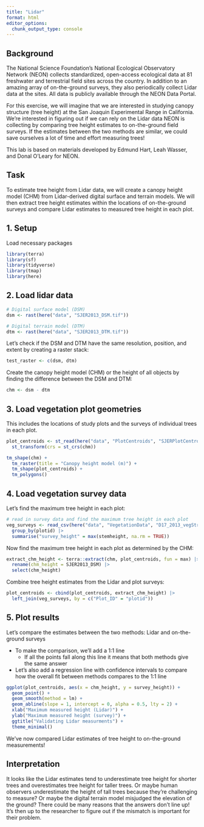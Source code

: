 ```yaml
---
title: "Lidar"
format: html
editor_options: 
  chunk_output_type: console
---
```


## Background

The National Science Foundation’s National Ecological Observatory Network (NEON) collects standardized, open-access ecological data at 81 freshwater and terrestrial field sites across the country. In addition to an amazing array of on-the-ground surveys, they also periodically collect Lidar data at the sites. All data is publicly available through the NEON Data Portal.

For this exercise, we will imagine that we are interested in studying canopy structure (tree height) at the San Joaquin Experimental Range in California. We’re interested in figuring out if we can rely on the Lidar data NEON is collecting by comparing tree height estimates to on-the-ground field surveys. If the estimates between the two methods are similar, we could save ourselves a lot of time and effort measuring trees!

This lab is based on materials developed by Edmund Hart, Leah Wasser, and Donal O’Leary for NEON.

## Task

To estimate tree height from Lidar data, we will create a canopy height model (CHM) from Lidar-derived digital surface and terrain models. We will then extract tree height estimates within the locations of on-the-ground surveys and compare Lidar estimates to measured tree height in each plot.

## 1. Setup

Load necessary packages
```r
library(terra)
library(sf)
library(tidyverse)
library(tmap)
library(here)
```

## 2. Load lidar data

```r
# Digital surface model (DSM)
dsm <- rast(here("data", "SJER2013_DSM.tif"))

# Digital terrain model (DTM)
dtm <- rast(here("data", "SJER2013_DTM.tif"))
```

Let’s check if the DSM and DTM have the same resolution, position, and extent by creating a raster stack:
```r
test_raster <- c(dsm, dtm)
```

Create the canopy height model (CHM) or the height of all objects by finding the difference between the DSM and DTM:
```r
chm <- dsm - dtm
```

## 3. Load vegetation plot geometries

This includes the locations of study plots and the surveys of individual trees in each plot.
```r
plot_centroids <- st_read(here("data", "PlotCentroids", "SJERPlotCentroids_Buffer.shp")) |>
  st_transform(crs = st_crs(chm))
```

```r
tm_shape(chm) +
  tm_raster(title = "Canopy height model (m)") +
  tm_shape(plot_centroids) +
  tm_polygons()
```

## 4. Load vegetation survey data

Let’s find the maximum tree height in each plot:
```r
# read in survey data and find the maximum tree height in each plot
veg_surveys <- read_csv(here("data", "VegetationData", "D17_2013_vegStr.csv")) |>
  group_by(plotid) |>
  summarise("survey_height" = max(stemheight, na.rm = TRUE))
```

Now find the maximum tree height in each plot as determined by the CHM:
```r
extract_chm_height <- terra::extract(chm, plot_centroids, fun = max) |>
  rename(chm_height = SJER2013_DSM) |>
  select(chm_height)
```

Combine tree height estimates from the Lidar and plot surveys:
```r
plot_centroids <- cbind(plot_centroids, extract_chm_height) |>
  left_join(veg_surveys, by = c("Plot_ID" = "plotid"))
```

## 5. Plot results

Let’s compare the estimates between the two methods: Lidar and on-the-ground surveys

- To make the comparison, we’ll add a 1:1 line
  - If all the points fall along this line it means that both methods give the same answer
- Let’s also add a regression line with confidence intervals to compare how the overall fit between methods compares to the 1:1 line

```r
ggplot(plot_centroids, aes(x = chm_height, y = survey_height)) +
  geom_point() +
  geom_smooth(method = lm) +
  geom_abline(slope = 1, intercept = 0, alpha = 0.5, lty = 2) +
  xlab("Maximum measured height (Lidar)") +
  ylab("Maximum measured height (survey)") +
  ggtitle("Validating Lidar measurments") +
  theme_minimal()
```

We’ve now compared Lidar estimates of tree height to on-the-ground measurements!

## Interpretation

It looks like the Lidar estimates tend to underestimate tree height for shorter trees and overestimates tree height for taller trees. Or maybe human observers underestimate the height of tall trees because they’re challenging to measure? Or maybe the digital terrain model misjudged the elevation of the ground? There could be many reasons that the answers don’t line up! It’s then up to the researcher to figure out if the mismatch is important for their problem.







